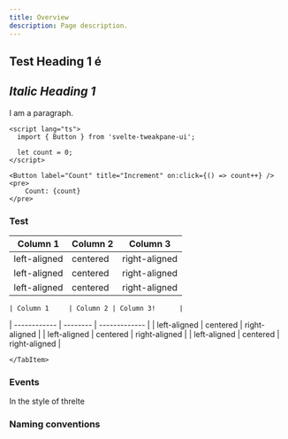 ```yaml
---
title: Overview
description: Page description.
---
```



## Test Heading 1 é


## _Italic Heading 1_

I am a paragraph.

```svelte
<script lang="ts">
  import { Button } from 'svelte-tweakpane-ui';

  let count = 0;
</script>

<Button label="Count" title="Increment" on:click={() => count++} />
<pre>
	Count: {count}
</pre>
```

### Test

<Tabs>
  <TabItem label="Stars">

| Column 1     | Column 2 | Column 3      |
| ------------ | -------- | ------------- |
| left-aligned | centered | right-aligned |
| left-aligned | centered | right-aligned |
| left-aligned | centered | right-aligned |

  </TabItem>
  <TabItem label="Moons">
	
	| Column 1     | Column 2 | Column 3!      |
| ------------ | -------- | ------------- |
| left-aligned | centered | right-aligned |
| left-aligned | centered | right-aligned |
| left-aligned | centered | right-aligned |	
	
	</TabItem>
</Tabs>

### Events

In the style of threlte

### Naming conventions
